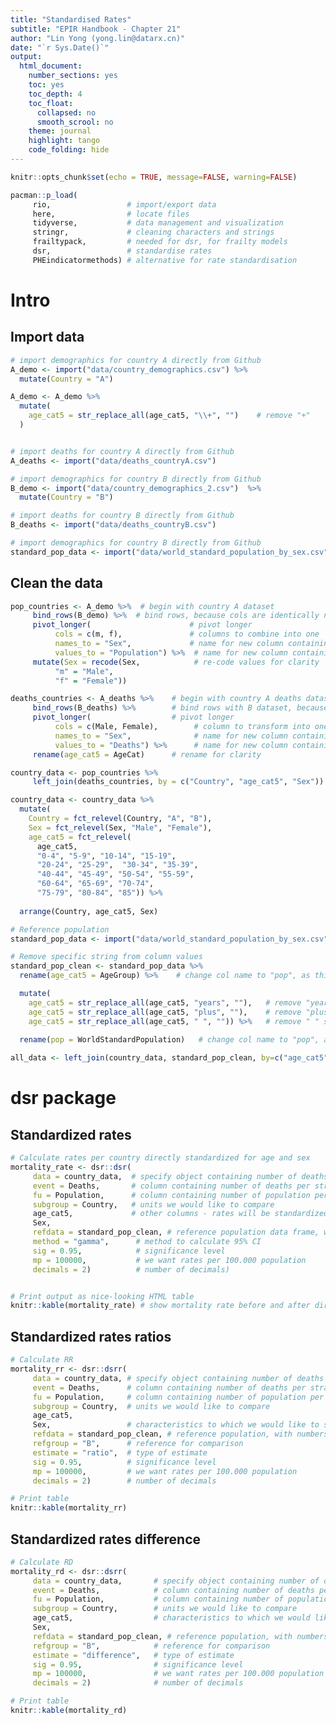 ```yaml
---
title: "Standardised Rates"
subtitle: "EPIR Handbook - Chapter 21"
author: "Lin Yong (yong.lin@datarx.cn)"
date: "`r Sys.Date()`"
output:
  html_document:
    number_sections: yes
    toc: yes
    toc_depth: 4
    toc_float:
      collapsed: no
      smooth_scrool: no
    theme: journal
    highlight: tango
    code_folding: hide
---
```


```r
knitr::opts_chunk$set(echo = TRUE, message=FALSE, warning=FALSE)

pacman::p_load(
     rio,                 # import/export data
     here,                # locate files
     tidyverse,           # data management and visualization
     stringr,             # cleaning characters and strings
     frailtypack,         # needed for dsr, for frailty models
     dsr,                 # standardise rates
     PHEindicatormethods) # alternative for rate standardisation
```

# Intro

## Import data
```r
# import demographics for country A directly from Github
A_demo <- import("data/country_demographics.csv") %>% 
  mutate(Country = "A")

A_demo <- A_demo %>% 
  mutate(
    age_cat5 = str_replace_all(age_cat5, "\\+", "")    # remove "+"
  )


# import deaths for country A directly from Github
A_deaths <- import("data/deaths_countryA.csv")

# import demographics for country B directly from Github
B_demo <- import("data/country_demographics_2.csv")  %>% 
  mutate(Country = "B")

# import deaths for country B directly from Github
B_deaths <- import("data/deaths_countryB.csv")

# import demographics for country B directly from Github
standard_pop_data <- import("data/world_standard_population_by_sex.csv")
```

## Clean the data

```r
pop_countries <- A_demo %>%  # begin with country A dataset
     bind_rows(B_demo) %>%  # bind rows, because cols are identically named
     pivot_longer(                      # pivot longer
          cols = c(m, f),               # columns to combine into one
          names_to = "Sex",             # name for new column containing the category ("m" or "f") 
          values_to = "Population") %>%  # name for new column containing the numeric values pivoted
     mutate(Sex = recode(Sex,            # re-code values for clarity
          "m" = "Male",
          "f" = "Female"))

deaths_countries <- A_deaths %>%    # begin with country A deaths dataset
     bind_rows(B_deaths) %>%        # bind rows with B dataset, because cols are identically named
     pivot_longer(                  # pivot longer
          cols = c(Male, Female),        # column to transform into one
          names_to = "Sex",              # name for new column containing the category ("m" or "f") 
          values_to = "Deaths") %>%      # name for new column containing the numeric values pivoted
     rename(age_cat5 = AgeCat)      # rename for clarity

country_data <- pop_countries %>% 
     left_join(deaths_countries, by = c("Country", "age_cat5", "Sex"))

country_data <- country_data %>% 
  mutate(
    Country = fct_relevel(Country, "A", "B"),
    Sex = fct_relevel(Sex, "Male", "Female"),
    age_cat5 = fct_relevel(
      age_cat5,
      "0-4", "5-9", "10-14", "15-19",
      "20-24", "25-29",  "30-34", "35-39",
      "40-44", "45-49", "50-54", "55-59",
      "60-64", "65-69", "70-74",
      "75-79", "80-84", "85")) %>% 
          
  arrange(Country, age_cat5, Sex)

# Reference population
standard_pop_data <- import("data/world_standard_population_by_sex.csv")

# Remove specific string from column values
standard_pop_clean <- standard_pop_data %>%
  rename(age_cat5 = AgeGroup) %>%    # change col name to "pop", as this is expected by dsr package

  mutate(
    age_cat5 = str_replace_all(age_cat5, "years", ""),   # remove "year"
    age_cat5 = str_replace_all(age_cat5, "plus", ""),    # remove "plus"
    age_cat5 = str_replace_all(age_cat5, " ", "")) %>%   # remove " " space
     
  rename(pop = WorldStandardPopulation)   # change col name to "pop", as this is expected by dsr package

all_data <- left_join(country_data, standard_pop_clean, by=c("age_cat5", "Sex"))
```

# **dsr** package

## Standardized rates

```r
# Calculate rates per country directly standardized for age and sex
mortality_rate <- dsr::dsr(
     data = country_data,  # specify object containing number of deaths per stratum
     event = Deaths,       # column containing number of deaths per stratum 
     fu = Population,      # column containing number of population per stratum
     subgroup = Country,   # units we would like to compare
     age_cat5,             # other columns - rates will be standardized by these
     Sex,
     refdata = standard_pop_clean, # reference population data frame, with column called pop
     method = "gamma",      # method to calculate 95% CI
     sig = 0.95,            # significance level
     mp = 100000,           # we want rates per 100.000 population
     decimals = 2)          # number of decimals)


# Print output as nice-looking HTML table
knitr::kable(mortality_rate) # show mortality rate before and after direct standardization
```


## Standardized rates ratios

```r
# Calculate RR
mortality_rr <- dsr::dsrr(
     data = country_data, # specify object containing number of deaths per stratum
     event = Deaths,      # column containing number of deaths per stratum 
     fu = Population,     # column containing number of population per stratum
     subgroup = Country,  # units we would like to compare
     age_cat5,
     Sex,                 # characteristics to which we would like to standardize 
     refdata = standard_pop_clean, # reference population, with numbers in column called pop
     refgroup = "B",      # reference for comparison
     estimate = "ratio",  # type of estimate
     sig = 0.95,          # significance level
     mp = 100000,         # we want rates per 100.000 population
     decimals = 2)        # number of decimals

# Print table
knitr::kable(mortality_rr) 
```


## Standardized rates difference

```r
# Calculate RD
mortality_rd <- dsr::dsrr(
     data = country_data,       # specify object containing number of deaths per stratum
     event = Deaths,            # column containing number of deaths per stratum 
     fu = Population,           # column containing number of population per stratum
     subgroup = Country,        # units we would like to compare
     age_cat5,                  # characteristics to which we would like to standardize
     Sex,                        
     refdata = standard_pop_clean, # reference population, with numbers in column called pop
     refgroup = "B",            # reference for comparison
     estimate = "difference",   # type of estimate
     sig = 0.95,                # significance level
     mp = 100000,               # we want rates per 100.000 population
     decimals = 2)              # number of decimals

# Print table
knitr::kable(mortality_rd) 
```

